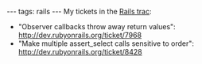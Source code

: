 ---
tags: rails
---
My tickets in the [[Rails trac]]:

* "Observer callbacks throw away return values": http://dev.rubyonrails.org/ticket/7968
* "Make multiple assert_select calls sensitive to order": http://dev.rubyonrails.org/ticket/8428
